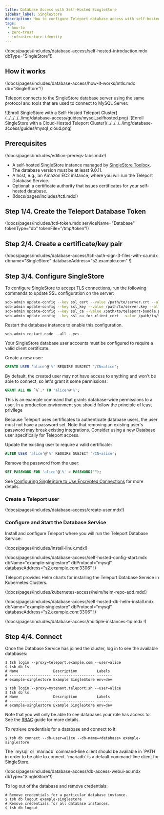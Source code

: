 ```yaml
---
title: Database Access with Self-Hosted SingleStore
sidebar_label: SingleStore
description: How to configure Teleport database access with self-hosted SingleStore.
tags:
 - how-to
 - zero-trust
 - infrastructure-identity
---
```


(!docs/pages/includes/database-access/self-hosted-introduction.mdx dbType="SingleStore"!)

## How it works

(!docs/pages/includes/database-access/how-it-works/mtls.mdx db="SingleStore"!)

Teleport connects to the SingleStore database server using the same protocol and tools that are used to connect to MySQL Server.

<Tabs>
<TabItem scope={["oss", "enterprise"]} label="Self-Hosted">
![Enroll SingleStore with a Self-Hosted Teleport Cluster](../../../../img/database-access/guides/mysql_selfhosted.png)
</TabItem>
<TabItem scope={["cloud"]} label="Teleport Enterprise Cloud">
![Enroll SingleStore with a Cloud-Hosted Teleport Cluster](../../../../img/database-access/guides/mysql_cloud.png)
</TabItem>

</Tabs>

## Prerequisites

(!docs/pages/includes/edition-prereqs-tabs.mdx!)

- A self-hosted SingleStore instance managed by [SingleStore Toolbox](https://docs.singlestore.com/db/v9.0/user-and-cluster-administration/cluster-management-with-tools/singlestore-toolbox/).
The database version must be at least 9.0.11.
- A host, e.g., an Amazon EC2 instance, where you will run the Teleport Database
  Service.
- Optional: a certificate authority that issues certificates for
  your self-hosted database.
- (!docs/pages/includes/tctl.mdx!)

## Step 1/4. Create the Teleport Database Token

(!docs/pages/includes/tctl-token.mdx serviceName="Database" tokenType="db" tokenFile="/tmp/token"!)

## Step 2/4. Create a certificate/key pair

(!docs/pages/includes/database-access/tctl-auth-sign-3-files-with-ca.mdx dbname="SingleStore" databaseAddress="s2.example.com" !)

## Step 3/4. Configure SingleStore

To configure SingleStore to accept TLS connections, run the following commands to update SSL configuration on the server:

```bash
sdb-admin update-config --key ssl_cert --value /path/to/server.crt --all --yes
sdb-admin update-config --key ssl_key --value /path/to/server.key --all --yes
sdb-admin update-config --key ssl_ca --value /path/to/teleport-bundle.pem --all --yes
sdb-admin update-config --key ssl_ca_for_client_cert --value /path/to/teleport-bundle.pem --all --yes
```

Restart the database instance to enable this configuration.

```
sdb-admin restart-node --all --yes
```

Your SingleStore database user accounts must be configured to require a
valid client certificate.

<Tabs>
<TabItem label="New User">
Create a new user:

```sql
CREATE USER 'alice'@'%' REQUIRE SUBJECT '/CN=alice';
```

By default, the created user may not have access to anything and won't be able
to connect, so let's grant it some permissions:

```sql
GRANT ALL ON `%`.* TO 'alice'@'%';
```

<Admonition type="warning">
This is an example command that grants database-wide permissions to a user.
In a production environment you should follow the principle of least privilege
</Admonition>
</TabItem>
<TabItem label="Existing User">

Because Teleport uses certificates to authenticate database users, the user must
not have a password set. Note that removing an existing user's password may break
existing integrations. Consider using a new Database user specifically for Teleport
access.

Update the existing user to require a valid certificate:

```sql
ALTER USER 'alice'@'%' REQUIRE SUBJECT '/CN=alice';
```

Remove the password from the user:

```sql
SET PASSWORD FOR 'alice'@'%' = PASSWORD("");
```

</TabItem>
</Tabs>

See
[Configuring SingleStore to Use Encrypted Connections](https://docs.singlestore.com/db/v9.0/security/encryption/ssl-secure-connections/server-configuration-for-secure-client-and-intra-cluster-connections/)
for more details.

### Create a Teleport user

(!docs/pages/includes/database-access/create-user.mdx!)

### Configure and Start the Database Service

Install and configure Teleport where you will run the Teleport Database Service:

<Tabs>
<TabItem label="Linux Server">

(!docs/pages/includes/install-linux.mdx!)

(!docs/pages/includes/database-access/self-hosted-config-start.mdx dbName="example-singlestore" dbProtocol="mysql" databaseAddress="s2.example.com:3306" !)

</TabItem>
<TabItem label="Kubernetes Cluster">
  Teleport provides Helm charts for installing the Teleport Database Service in Kubernetes Clusters.

  (!docs/pages/includes/kubernetes-access/helm/helm-repo-add.mdx!)

  (!docs/pages/includes/database-access/self-hosted-db-helm-install.mdx dbName="example-singlestore" dbProtocol="mysql" databaseAddress="s2.example.com:3306" !)
</TabItem>
</Tabs>

(!docs/pages/includes/database-access/multiple-instances-tip.mdx !)

## Step 4/4. Connect

Once the Database Service has joined the cluster, log in to see the available
databases:

<Tabs>
<TabItem scope={["oss", "enterprise"]} label="Self-Hosted">

```code
$ tsh login --proxy=teleport.example.com --user=alice
$ tsh db ls
# Name                Description         Labels
# ------------------- ------------------- -------
# example-singlestore Example SingleStore env=dev
```

</TabItem>
<TabItem scope={["cloud"]} label="Teleport Enterprise Cloud">

```code
$ tsh login --proxy=mytenant.teleport.sh --user=alice
$ tsh db ls
# Name                Description         Labels
# ------------------- ------------------- -------
# example-singlestore Example SingleStore env=dev
```

</TabItem>

</Tabs>

Note that you will only be able to see databases your role has access to. See
the [RBAC](../rbac.mdx) guide for more details.

To retrieve credentials for a database and connect to it:

```code
$ tsh db connect --db-user=alice --db-name=<database> example-singlestore
```

<Admonition type="note" title="Note">
  The `mysql` or `mariadb` command-line client should be available in `PATH` in order to be
  able to connect. `mariadb` is a default command-line client for SingleStore.
</Admonition>

(!docs/pages/includes/database-access/db-access-webui-ad.mdx dbType="SingleStore"!)

To log out of the database and remove credentials:

```code
# Remove credentials for a particular database instance.
$ tsh db logout example-singlestore
# Remove credentials for all database instances.
$ tsh db logout
```
